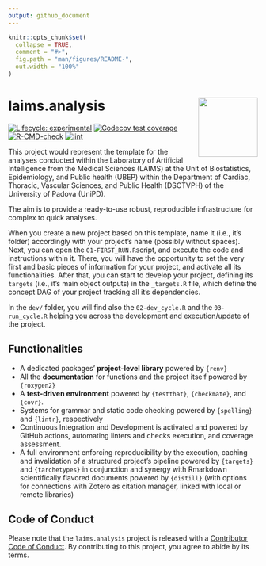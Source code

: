 ```yaml
---
output: github_document
---
```


<!-- README.md is generated from README.Rmd. Please edit that file -->

```r
knitr::opts_chunk$set(
  collapse = TRUE,
  comment = "#>",
  fig.path = "man/figures/README-",
  out.width = "100%"
)
```

# laims.analysis <img src='man/figures/logo.png' align="right" height="120" />

<!-- badges: start -->
[![Lifecycle: experimental](https://img.shields.io/badge/lifecycle-experimental-orange.svg)](https://lifecycle.r-lib.org/articles/stages.html#experimental)
[![Codecov test coverage](https://codecov.io/gh/UBESP-DCTV/laims.analysis/branch/master/graph/badge.svg)](https://app.codecov.io/gh/UBESP-DCTV/laims.analysis?branch=master)
[![R-CMD-check](https://github.com/UBESP-DCTV/laims.analysis/actions/workflows/check-release.yaml/badge.svg)](https://github.com/UBESP-DCTV/laims.analysis/actions/workflows/check-release.yaml)
[![lint](https://github.com/UBESP-DCTV/laims.analysis/workflows/lint/badge.svg)](https://github.com/UBESP-DCTV/laims.analysis/actions)
<!-- badges: end -->


This project would represent the template for the analyses conducted  within the Laboratory of Artificial Intelligence from the Medical  Sciences (LAIMS) at the Unit of Biostatistics, Epidemiology, and Public health (UBEP) within the Department of Cardiac, Thoracic, Vascular Sciences, and Public Health (DSCTVPH) of the University of Padova (UniPD).


The aim is to provide a ready-to-use robust, reproducible infrastructure for complex to quick analyses.

When you create a new project based on this template, name it (i.e., it's folder) accordingly with your project's name (possibly without spaces). Next, you can open the `01-FIRST_RUN.R`script, and  execute the code and instructions within it. There, you will have the opportunity to set the very first and basic pieces of information for your project, and activate all its functionalities. After that, you can start to develop your project, defining its `targets` (i.e., it's main object outputs) in the `_targets.R` file, which define the concept DAG of your project tracking all it's dependencies. 

In the `dev/` folder, you will find also the `02-dev_cycle.R` and the `03-run_cycle.R` helping you across the development and execution/update of the project.



## Functionalities

- A dedicated packages' **project-level library** powered by `{renv}`
- All the **documentation** for functions and the project itself powered by `{roxygen2}`
- A **test-driven environment** powered by `{testthat}`, `{checkmate}`, and `{covr}`.
- Systems for grammar and static code checking powered by `{spelling}` and `{lintr}`, respectively
- Continuous Integration and Development is activated and powered by GitHub actions, automating linters and checks execution, and coverage assessment.
- A full environment enforcing reproducibility by the execution, caching and invalidation of a structured project's pipeline powered by `{targets}` and `{tarchetypes}` in conjunction and synergy with Rmarkdown scientifically flavored documents powered by `{distill}` (with options for connections with Zotero as citation manager, linked with local or remote libraries)







## Code of Conduct

Please note that the `laims.analysis` project is released with a [Contributor Code of Conduct](https://contributor-covenant.org/version/2/0/CODE_OF_CONDUCT.html). By contributing to this project, you agree to abide by its terms.
